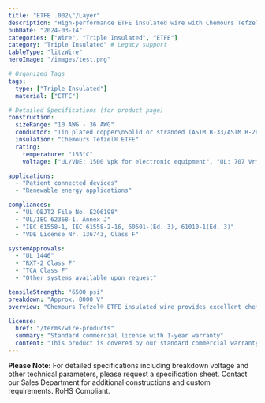 ```yaml
---
title: "ETFE .002\"/Layer"
description: "High-performance ETFE insulated wire with Chemours Tefzel® ETFE insulation, engineered for high-frequency applications requiring superior insulation properties."
pubDate: "2024-03-14"
categories: ["Wire", "Triple Insulated", "ETFE"]
category: "Triple Insulated" # Legacy support
tableType: "litzWire"
heroImage: "/images/test.png"

# Organized Tags
tags:
  type: ["Triple Insulated"]
  material: ["ETFE"]

# Detailed Specifications (for product page)
construction:
  sizeRange: "10 AWG - 36 AWG"
  conductor: "Tin plated copper\nSolid or stranded (ASTM B-33/ASTM B-286)\nBare copper and other conductors available"
  insulation: "Chemours Tefzel® ETFE"
  rating:
    temperature: "155°C"
    voltage: ["UL/VDE: 1500 Vpk for electronic equipment", "UL: 707 Vrms for medical equipment", "VDE: 1000 Vrms (IEC 61558-1, IEC 61558-2-16)", "VDE: 700 Vpk for medical equipment", "VDE: 1000 Vpk for other certifications"]

applications:
  - "Patient connected devices"
  - "Renewable energy applications"

compliances:
  - "UL OBJT2 File No. E206198"
  - "UL/IEC 62368-1, Annex J"
  - "IEC 61558-1, IEC 61558-2-16, 60601-(Ed. 3), 61010-1(Ed. 3)"
  - "VDE License Nr. 136743, Class F"

systemApprovals:
  - "UL 1446"
  - "RXT-2 Class F"
  - "TCA Class F"
  - "Other systems available upon request"

tensileStrength: "6500 psi"
breakdown: "Approx. 8000 V"
overview: "Chemours Tefzel® ETFE insulated wire provides excellent chemical resistance, high temperature performance, and superior electrical properties. With a thin wall construction of .002\"/layer, it offers enhanced insulation while maintaining high dielectric strength and mechanical durability."

license:
  href: "/terms/wire-products"
  summary: "Standard commercial license with 1-year warranty"
  content: "This product is covered by our standard commercial warranty for a period of one year from the date of purchase. The warranty covers manufacturing defects and material failures under normal use conditions. Custom modifications or applications outside the specified parameters may void the warranty."
---
```



<TripleInsulatedTable client:load />

**Please Note:** For detailed specifications including breakdown voltage and other technical parameters, please request a specification sheet. Contact our Sales Department for additional constructions and custom requirements. RoHS Compliant. 